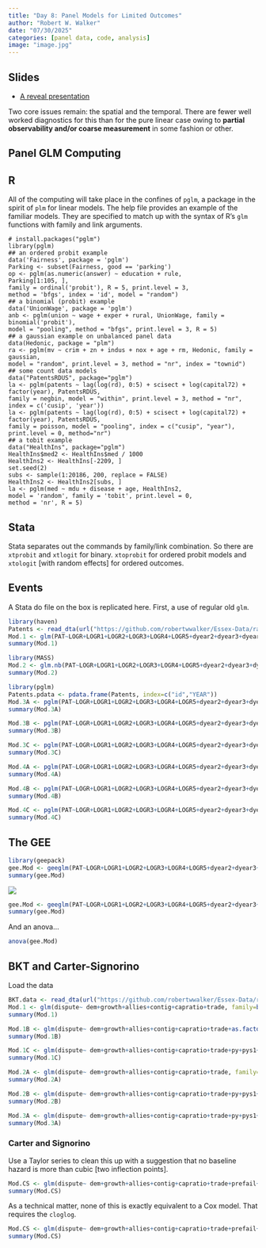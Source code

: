 ```yaml
---
title: "Day 8: Panel Models for Limited Outcomes"
author: "Robert W. Walker"
date: "07/30/2025"
categories: [panel data, code, analysis]
image: "image.jpg"
---
```


## Slides

- [A reveal presentation](https://robertwwalker.github.io/Essex-slides/ESSSSDA252W-Day8/)

Two core issues remain: the spatial and the temporal.  There are fewer well worked diagnostics for this than for the pure linear case owing to **partial observability and/or coarse measurement** in some fashion or other.

## Panel GLM Computing

## R

All of the computing will take place in the confines of `pglm`, a package in the spirit of `plm` for linear models.  The help file provides an example of the familiar models.  They are specified to match up with the syntax of R's `glm` functions with family and link arguments.

```
# install.packages("pglm")
library(pglm)
## an ordered probit example
data('Fairness', package = 'pglm')
Parking <- subset(Fairness, good == 'parking')
op <- pglm(as.numeric(answer) ~ education + rule,
Parking[1:105, ],
family = ordinal('probit'), R = 5, print.level = 3,
method = 'bfgs', index = 'id', model = "random")
## a binomial (probit) example
data('UnionWage', package = 'pglm')
anb <- pglm(union ~ wage + exper + rural, UnionWage, family = binomial('probit'),
model = "pooling", method = "bfgs", print.level = 3, R = 5)
## a gaussian example on unbalanced panel data
data(Hedonic, package = "plm")
ra <- pglm(mv ~ crim + zn + indus + nox + age + rm, Hedonic, family = gaussian,
model = "random", print.level = 3, method = "nr", index = "townid")
## some count data models
data("PatentsRDUS", package="pglm")
la <- pglm(patents ~ lag(log(rd), 0:5) + scisect + log(capital72) + factor(year), PatentsRDUS,
family = negbin, model = "within", print.level = 3, method = "nr",
index = c('cusip', 'year'))
la <- pglm(patents ~ lag(log(rd), 0:5) + scisect + log(capital72) + factor(year), PatentsRDUS,
family = poisson, model = "pooling", index = c("cusip", "year"),
print.level = 0, method="nr")
## a tobit example
data("HealthIns", package="pglm")
HealthIns$med2 <- HealthIns$med / 1000
HealthIns2 <- HealthIns[-2209, ]
set.seed(2)
subs <- sample(1:20186, 200, replace = FALSE)
HealthIns2 <- HealthIns2[subs, ]
la <- pglm(med ~ mdu + disease + age, HealthIns2,
model = 'random', family = 'tobit', print.level = 0,
method = 'nr', R = 5)
```

## Stata

Stata separates out the commands by family/link combination.  So there are `xtprobit` and `xtlogit` for binary.  `xtoprobit` for ordered probit models and `xtologit` [with random effects] for ordered outcomes.

## Events

A Stata do file on the box is replicated here.  First, a use of regular old `glm`.

```r
library(haven)
Patents <- read_dta(url("https://github.com/robertwwalker/Essex-Data/raw/main/Patents.dta"))
Mod.1 <- glm(PAT~LOGR+LOGR1+LOGR2+LOGR3+LOGR4+LOGR5+dyear2+dyear3+dyear4+dyear5, data=Patents, family="poisson")
summary(Mod.1)
```

```r
library(MASS)
Mod.2 <- glm.nb(PAT~LOGR+LOGR1+LOGR2+LOGR3+LOGR4+LOGR5+dyear2+dyear3+dyear4+dyear5, data=Patents)
summary(Mod.2)
```

```r
library(pglm)
Patents.pdata <- pdata.frame(Patents, index=c("id","YEAR"))
Mod.3A <- pglm(PAT~LOGR+LOGR1+LOGR2+LOGR3+LOGR4+LOGR5+dyear2+dyear3+dyear4+dyear5+LOGK+SCISECT, Patents.pdata, effect="individual", model="random", family="poisson")
summary(Mod.3A)
```

```r
Mod.3B <- pglm(PAT~LOGR+LOGR1+LOGR2+LOGR3+LOGR4+LOGR5+dyear2+dyear3+dyear4+dyear5, Patents.pdata, effect="individual", model="random", family="poisson")
summary(Mod.3B)
```

```r
Mod.3C <- pglm(PAT~LOGR+LOGR1+LOGR2+LOGR3+LOGR4+LOGR5+dyear2+dyear3+dyear4+dyear5+LOGK+SCISECT-1, Patents.pdata, effect="individual", model="random", family="poisson")
summary(Mod.3C)
```

```r
Mod.4A <- pglm(PAT~LOGR+LOGR1+LOGR2+LOGR3+LOGR4+LOGR5+dyear2+dyear3+dyear4+dyear5+LOGK+SCISECT, Patents.pdata, effect="individual", model="random", family="negbin")
summary(Mod.4A)
```

```r
Mod.4B <- pglm(PAT~LOGR+LOGR1+LOGR2+LOGR3+LOGR4+LOGR5+dyear2+dyear3+dyear4+dyear5, Patents.pdata, effect="individual", model="random", family="negbin")
summary(Mod.4B)
```

```r
Mod.4C <- pglm(PAT~LOGR+LOGR1+LOGR2+LOGR3+LOGR4+LOGR5+dyear2+dyear3+dyear4+dyear5+LOGK+SCISECT-1, Patents.pdata, effect="individual", model="random", family="negbin")
summary(Mod.4C)
```

## The GEE

```r
library(geepack)
gee.Mod <- geeglm(PAT~LOGR+LOGR1+LOGR2+LOGR3+LOGR4+LOGR5+dyear2+dyear3+dyear4+dyear5, data=Patents, id=id, corstr="exchangeable", family=poisson)
summary(gee.Mod)
```


![](./img/Screen Shot 2022-08-18 at 2.45.20 AM.png)


```r
gee.Mod <- geeglm(PAT~LOGR+LOGR1+LOGR2+LOGR3+LOGR4+LOGR5+dyear2+dyear3+dyear4+dyear5, data=Patents, id=id, corstr="ar1", family=poisson)
summary(gee.Mod)
```

And an anova...

```r
anova(gee.Mod)
```


## BKT and Carter-Signorino

Load the data


```r
BKT.data <- read_dta(url("https://github.com/robertwwalker/Essex-Data/raw/main/bkt98ajps.dta"))
Mod.1 <- glm(dispute~ dem+growth+allies+contig+capratio+trade, family=binomial("logit"), data=BKT.data)
summary(Mod.1)
```

```r
Mod.1B <- glm(dispute~ dem+growth+allies+contig+capratio+trade+as.factor(py), family=binomial("logit"), data=BKT.data)
summary(Mod.1B)
```

```r
Mod.1C <- glm(dispute~ dem+growth+allies+contig+capratio+trade+py+pys1+pys2+pys3, family=binomial("logit"), data=BKT.data)
summary(Mod.1C)
```

```r
Mod.2A <- glm(dispute~ dem+growth+allies+contig+capratio+trade, family=binomial("logit"), subset = contdisp!=1, data=BKT.data)
summary(Mod.2A)
```

```r
Mod.2B <- glm(dispute~ dem+growth+allies+contig+capratio+trade+py+pys1+pys2+pys3, family=binomial("logit"), subset = contdisp!=1, data=BKT.data)
summary(Mod.2B)
```

```r
Mod.3A <- glm(dispute~ dem+growth+allies+contig+capratio+trade+py+pys1+pys2+pys3, family=binomial("logit"), subset = prefail<1, data=BKT.data)
summary(Mod.3A)
```

### Carter and Signorino

Use a Taylor series to clean this up with a suggestion that no baseline hazard is more than cubic [two inflection points].


```r
Mod.CS <- glm(dispute~ dem+growth+allies+contig+capratio+trade+prefail+py+I(py^2)+I(py^3), family=binomial("logit"), data=BKT.data)
summary(Mod.CS)
```

As a technical matter, none of this is exactly equivalent to a Cox model.  That requires the `cloglog`.

```r
Mod.CS <- glm(dispute~ dem+growth+allies+contig+capratio+trade+prefail+py+I(py^2)+I(py^3), family=binomial("cloglog"), data=BKT.data)
summary(Mod.CS)
```

